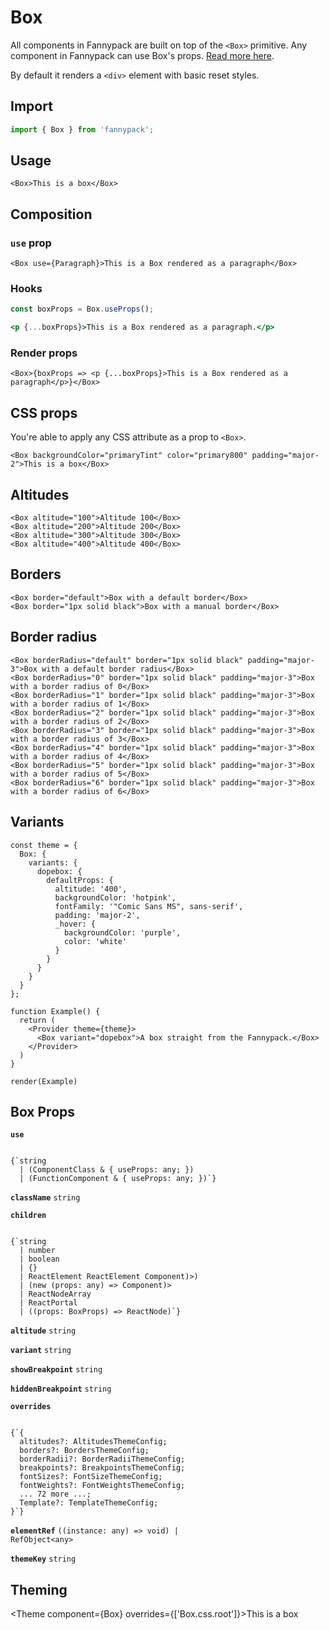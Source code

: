 
# Box

All components in Fannypack are built on top of the `<Box>` primitive. Any component in Fannypack can use Box's props. [Read more here](https://reakit.io/docs/box/).

By default it renders a `<div>` element with basic reset styles.

## Import

```js
import { Box } from 'fannypack';
```

## Usage

```jsx-live
<Box>This is a box</Box>
```

## Composition

### `use` prop

```jsx-live
<Box use={Paragraph}>This is a Box rendered as a paragraph</Box>
```

### Hooks

```jsx
const boxProps = Box.useProps();

<p {...boxProps}>This is a Box rendered as a paragraph.</p>
```

### Render props

```jsx-live
<Box>{boxProps => <p {...boxProps}>This is a Box rendered as a paragraph</p>}</Box>
```

## CSS props

You're able to apply any CSS attribute as a prop to `<Box>`.

```jsx-live
<Box backgroundColor="primaryTint" color="primary800" padding="major-2">This is a box</Box>
```

## Altitudes

```jsx-live
<Box altitude="100">Altitude 100</Box>
<Box altitude="200">Altitude 200</Box>
<Box altitude="300">Altitude 300</Box>
<Box altitude="400">Altitude 400</Box>
```

## Borders

```jsx-live
<Box border="default">Box with a default border</Box>
<Box border="1px solid black">Box with a manual border</Box>
```

## Border radius

```jsx-live
<Box borderRadius="default" border="1px solid black" padding="major-3">Box with a default border radius</Box>
<Box borderRadius="0" border="1px solid black" padding="major-3">Box with a border radius of 0</Box>
<Box borderRadius="1" border="1px solid black" padding="major-3">Box with a border radius of 1</Box>
<Box borderRadius="2" border="1px solid black" padding="major-3">Box with a border radius of 2</Box>
<Box borderRadius="3" border="1px solid black" padding="major-3">Box with a border radius of 3</Box>
<Box borderRadius="4" border="1px solid black" padding="major-3">Box with a border radius of 4</Box>
<Box borderRadius="5" border="1px solid black" padding="major-3">Box with a border radius of 5</Box>
<Box borderRadius="6" border="1px solid black" padding="major-3">Box with a border radius of 6</Box>
```

## Variants

```function-live noInline
const theme = {
  Box: {
    variants: {
      dopebox: {
        defaultProps: {
          altitude: '400',
          backgroundColor: 'hotpink',
          fontFamily: '"Comic Sans MS", sans-serif',
          padding: 'major-2',
          _hover: {
            backgroundColor: 'purple',
            color: 'white'
          }
        }
      }
    }
  }
};

function Example() {
  return (
    <Provider theme={theme}>
      <Box variant="dopebox">A box straight from the Fannypack.</Box>
    </Provider>
  )
}

render(Example)
```

## Box Props

<!-- Automatically generated -->

**<Code marginRight="major-1">use</Code>**  

<Code isBlock palette="primary" fontSize="150" padding="minor-1" marginBottom="major-2">
{`string
  | (ComponentClass<any, any> & { useProps: any; })
  | (FunctionComponent<any> & { useProps: any; })`}
</Code>

<Box marginBottom="major-4" />

**<Code marginRight="major-1">className</Code>** <Code fontSize="150" palette="primary">string</Code> 

<Box marginBottom="major-4" />

**<Code marginRight="major-1">children</Code>**  

<Code isBlock palette="primary" fontSize="150" padding="minor-1" marginBottom="major-2">
{`string
  | number
  | boolean
  | {}
  | ReactElement<any, string
  | ((props: any) => ReactElement<any, string
  | ...
  | (new (props: any) => Component<any, any, any>)>)
  | (new (props: any) => Component<any, any, any>)>
  | ReactNodeArray
  | ReactPortal
  | ((props: BoxProps) => ReactNode)`}
</Code>

<Box marginBottom="major-4" />

**<Code marginRight="major-1">altitude</Code>** <Code fontSize="150" palette="primary">string</Code> 

<Box marginBottom="major-4" />

**<Code marginRight="major-1">variant</Code>** <Code fontSize="150" palette="primary">string</Code> 

<Box marginBottom="major-4" />

**<Code marginRight="major-1">showBreakpoint</Code>** <Code fontSize="150" palette="primary">string</Code> 

<Box marginBottom="major-4" />

**<Code marginRight="major-1">hiddenBreakpoint</Code>** <Code fontSize="150" palette="primary">string</Code> 

<Box marginBottom="major-4" />

**<Code marginRight="major-1">overrides</Code>**  

<Code isBlock palette="primary" fontSize="150" padding="minor-1" marginBottom="major-2">
{`{
  altitudes?: AltitudesThemeConfig;
  borders?: BordersThemeConfig;
  borderRadii?: BorderRadiiThemeConfig;
  breakpoints?: BreakpointsThemeConfig;
  fontSizes?: FontSizeThemeConfig;
  fontWeights?: FontWeightsThemeConfig;
  ... 72 more ...;
  Template?: TemplateThemeConfig;
}`}
</Code>

<Box marginBottom="major-4" />

**<Code marginRight="major-1">elementRef</Code>** <Code fontSize="150" palette="primary">((instance: any) =&#62; void) | RefObject&#60;any&#62;</Code> 

<Box marginBottom="major-4" />

**<Code marginRight="major-1">themeKey</Code>** <Code fontSize="150" palette="primary">string</Code> 

<Box marginBottom="major-4" />

## Theming

<Theme component={Box} overrides={['Box.css.root']}>This is a box</Theme>

